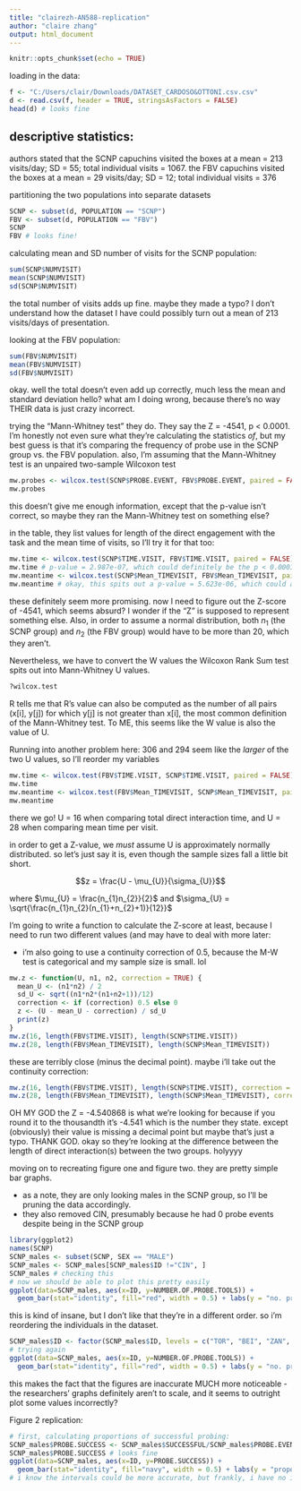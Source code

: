 ```yaml
---
title: "clairezh-AN588-replication"
author: "claire zhang"
output: html_document
---
```


```r
knitr::opts_chunk$set(echo = TRUE)
```

loading in the data:
```r
f <- "C:/Users/clair/Downloads/DATASET_CARDOSO&OTTONI.csv.csv"
d <- read.csv(f, header = TRUE, stringsAsFactors = FALSE)
head(d) # looks fine
```

## descriptive statistics:
authors stated that the SCNP capuchins visited the boxes at a mean = 213 visits/day; SD = 55; total individual visits = 1067. the FBV capuchins visited the boxes at a mean = 29 visits/day; SD = 12; total individual visits = 376

partitioning the two populations into separate datasets
```r
SCNP <- subset(d, POPULATION == "SCNP")
FBV <- subset(d, POPULATION == "FBV")
SCNP
FBV # looks fine!
```

calculating mean and SD number of visits for the SCNP population:
```r
sum(SCNP$NUMVISIT)
mean(SCNP$NUMVISIT)
sd(SCNP$NUMVISIT)
```

the total number of visits adds up fine. maybe they made a typo? I don't understand how the dataset I have could possibly turn out a mean of 213 visits/days of presentation.

looking at the FBV population:
```r
sum(FBV$NUMVISIT)
mean(FBV$NUMVISIT)
sd(FBV$NUMVISIT)
```

okay. well the total doesn't even add up correctly, much less the mean and standard deviation hello? what am I doing wrong, because there's no way THEIR data is just crazy incorrect.

trying the "Mann-Whitney test" they do. They say the Z = -4541, p < 0.0001. I'm honestly not even sure what they're calculating the statistics *of*, but my best guess is that it's comparing the frequency of probe use in the SCNP group vs. the FBV population. also, I'm assuming that the Mann-Whitney test is an unpaired two-sample Wilcoxon test

```r
mw.probes <- wilcox.test(SCNP$PROBE.EVENT, FBV$PROBE.EVENT, paired = FALSE)
mw.probes
```

this doesn't give me enough information, except that the p-value isn't correct, so maybe they ran the Mann-Whitney test on something else?

in the table, they list values for length of the direct engagement with the task and the mean time of visits, so I'll try it for that too:
```r
mw.time <- wilcox.test(SCNP$TIME.VISIT, FBV$TIME.VISIT, paired = FALSE)
mw.time # p-value = 2.987e-07, which could definitely be the p < 0.0001 value they're talking about
mw.meantime <- wilcox.test(SCNP$Mean_TIMEVISIT, FBV$Mean_TIMEVISIT, paired = FALSE)
mw.meantime # okay, this spits out a p-value = 5.623e-06, which could also be the p < 0.0001 value they list
```

these definitely seem more promising. now I need to figure out the Z-score of -4541, which seems absurd? I wonder if the "Z" is supposed to represent something else. Also, in order to assume a normal distribution, both $n_{1}$ (the SCNP group) and $n_{2}$ (the FBV group) would have to be more than 20, which they aren't. 

Nevertheless, we have to convert the W values the Wilcoxon Rank Sum test spits out into Mann-Whitney U values.

```r
?wilcox.test
```

R tells me that R's value can also be computed as the number of all pairs (x[i], y[j]) for which y[j] is not greater than x[i], the most common definition of the Mann-Whitney test. To ME, this seems like the W value is also the value of U.

Running into another problem here: 306 and 294 seem like the *larger* of the two U values, so I'll reorder my variables
```r
mw.time <- wilcox.test(FBV$TIME.VISIT, SCNP$TIME.VISIT, paired = FALSE)
mw.time
mw.meantime <- wilcox.test(FBV$Mean_TIMEVISIT, SCNP$Mean_TIMEVISIT, paired = FALSE)
mw.meantime
```

there we go! U = 16 when comparing total direct interaction time, and U = 28 when comparing mean time per visit. 

in order to get a Z-value, we *must* assume U is approximately normally distributed. so let's just say it is, even though the sample sizes fall a little bit short.

$$z = \frac{U - \mu_{U}}{\sigma_{U}}$$

where $\mu_{U} = \frac{n_{1}n_{2}}{2}$ and $\sigma_{U} = \sqrt{\frac{n_{1}n_{2}(n_{1}+n_{2}+1)}{12}}$

I'm going to write a function to calculate the Z-score at least, because I need to run two different values (and may have to deal with more later:
 
  * i'm also going to use a continuity correction of 0.5, because the M-W test is categorical and my sample size is small. lol
```r
mw.z <- function(U, n1, n2, correction = TRUE) {
  mean_U <- (n1*n2) / 2
  sd_U <- sqrt((n1*n2*(n1+n2+1))/12)
  correction <- if (correction) 0.5 else 0
  z <- (U - mean_U - correction) / sd_U
  print(z)
}
mw.z(16, length(FBV$TIME.VISIT), length(SCNP$TIME.VISIT))
mw.z(28, length(FBV$Mean_TIMEVISIT), length(SCNP$Mean_TIMEVISIT))
```

these are terribly close (minus the decimal point). maybe i'll take out the continuity correction:
```r
mw.z(16, length(FBV$TIME.VISIT), length(SCNP$TIME.VISIT), correction = FALSE)
mw.z(28, length(FBV$Mean_TIMEVISIT), length(SCNP$Mean_TIMEVISIT), correction = FALSE)
```

OH MY GOD the Z = -4.540868 is what we're looking for because if you round it to the thousandth it's -4.541 which is the number they state. except (obviously) their value is missing a decimal point but maybe that's just a typo. THANK GOD. okay so they're looking at the difference between the length of direct interaction(s) between the two groups. holyyyy

moving on to recreating figure one and figure two. they are pretty simple bar graphs.

  * as a note, they are only looking males in the SCNP group, so I'll be pruning the data accordingly.
  * they also removed CIN, presumably because he had 0 probe events despite being in the SCNP group
```r
library(ggplot2)
names(SCNP)
SCNP_males <- subset(SCNP, SEX == "MALE")
SCNP_males <- SCNP_males[SCNP_males$ID !="CIN", ]
SCNP_males # checking this
# now we should be able to plot this pretty easily
ggplot(data=SCNP_males, aes(x=ID, y=NUMBER.OF.PROBE.TOOLS)) +
  geom_bar(stat="identity", fill="red", width = 0.5) + labs(y = "no. probe tools") + scale_y_continuous(breaks = seq(0, 100, by = 10), expand=expansion(mult=c(0,0.01)))
```

this is kind of insane, but I don't like that they're in a different order. so i'm reordering the individuals in the dataset.
```r
SCNP_males$ID <- factor(SCNP_males$ID, levels = c("TOR", "BEI", "ZAN", "NIC", "ZEN", "CLA", "BLP", "CAP", "LIM", "COR", "VOL", "PAD", "DES"))
# trying again
ggplot(data=SCNP_males, aes(x=ID, y=NUMBER.OF.PROBE.TOOLS)) +
  geom_bar(stat="identity", fill="red", width = 0.5) + labs(y = "no. probe tools") + scale_y_continuous(breaks = seq(0, 100, by = 10), expand=expansion(mult=c(0,0.01)))
```

this makes the fact that the figures are inaccurate MUCH more noticeable - the researchers' graphs definitely aren't to scale, and it seems to outright plot some values incorrectly?

Figure 2 replication:
```r
# first, calculating proportions of successful probing:
SCNP_males$PROBE.SUCCESS <- SCNP_males$SUCCESSFUL/SCNP_males$PROBE.EVENT
SCNP_males$PROBE.SUCCESS # looks fine
ggplot(data=SCNP_males, aes(x=ID, y=PROBE.SUCCESS)) +
  geom_bar(stat="identity", fill="navy", width = 0.5) + labs(y = "proportion of successful probing") + scale_y_continuous(breaks = seq(0, 1.0, by = 0.1), expand = expansion(mult = c(0,0.05))) 
# i know the intervals could be more accurate, but frankly, i have no idea why they separated 0, 0.3, 0.5, 0.8, and 1.0 in equal intervals visually.
```